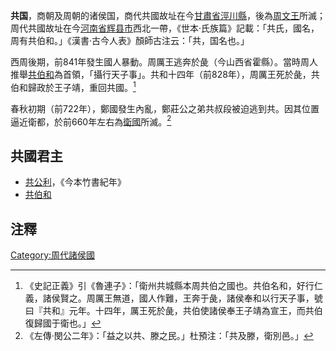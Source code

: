 {{original research|time=2014-04-12T06:03:38+00:00}}
{{周代诸侯国
|国名=共国
|国君姓氏=姬姓
|爵位=伯爵
|国都=今[[河南省|河南省]][[辉县市|辉县市]]西北
|分封者=不详
|始祖=不详
|建国年=不详
|灭亡年=不详
|灭亡原因=被[[卫国|卫国]]灭亡
|史书记载=
}}
'''共国'''，商朝及周朝的诸侯国，商代共國故址在今[[甘肅省|甘肅省]][[涇川縣|涇川縣]]，後為[[周文王|周文王]]所滅；周代共國故址在今[[河南省|河南省]][[辉县市|辉县市]]西北一帶，《世本·氏族篇》記載：「共氏，國名，周有共伯和。」《漢書·古今人表》顏師古注云：「共，国名也。」

西周後期，前841年發生國人暴動。周厲王逃奔於彘（今山西省霍縣）。當時周人推舉[[共伯和|共伯和]]為首領，「攝行天子事」。共和十四年（前828年），周厲王死於彘，共伯和歸政於王子靖，重回共國。<ref>《史記正義》引《魯連子》：「衛州共城縣本周共伯之國也。共伯名和，好行仁義，諸侯賢之。周厲王無道，國人作難，王奔于彘，諸侯奉和以行天子事，號曰『共和』元年。十四年，厲王死於彘，共伯使諸侯奉王子靖為宣王，而共伯復歸國于衛也。」</ref>

春秋初期（前722年），鄭國發生內亂，鄭莊公之弟共叔段被迫逃到共。因其位置逼近衛都，於前660年左右為[[衛國|衛國]]所滅。<ref>《左傳·閔公二年》：「益之以共、滕之民。」杜預注：「共及滕，衛別邑。」</ref>

== 共國君主 ==

*[[共公利|共公利]]，《今本竹書紀年》
*[[共伯和|共伯和]]

== 注釋 ==
<div class="references-small">
{{Reflist}}
</div>

{{河南省先秦列國}}

[[Category:周代諸侯國|Category:周代諸侯國]]